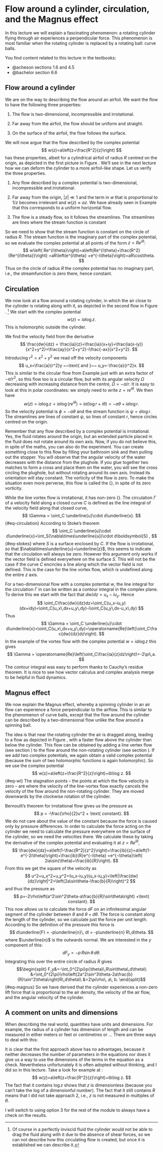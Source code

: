 # Flow around a cylinder, circulation, and the Magnus effect
In this lecture we will explain a fascinating phenomenon: a rotating cylinder flying through air experiences a perpendicular force. 
This phenomenon is most familiar when the rotating cylinder is replaced by a rotating ball: curve balls.

You find content related to this lecture in the textbooks:

- @acheson sections 1.6 and 4.5
- @bachelor section 6.6

## Flow around a cylinder {#sec-cylinder}
We are on the way to describing the flow around an airfoil. We want the flow to have the following three properties:

1. The flow is two-dimensional, incompressible and irrotational.

2. Far away from the airfoil, the flow should be uniform and straight.

3. On the surface of the airfoil, the flow follows the surface.

We will now argue that the flow described by the complex potential
$$
w(z)=a\left(z+\frac{R^2}{z}\right)
$$
has these properties, albeit for a cylindrical airfoil of radius $R$ centred on the origin, as depicted in
the first picture in Figure \ref{fig:magnus}. We'll see in the next
lecture how we can deform the cylinder to a more airfoil-like shape. Let us verify the three properties.

1. Any  flow described by a complex potential is two-dimensional, incompressible and irrotational.

2. Far away from the origin, $|z|\ll 1$ and the term in $w$ that
is proportional to $1/z$ becomes irrelevant and $w(z)\approx az$. We have already seen in Example \ref{straight}
that this corresponds to a uniform horizontal flow.

3. The flow is a steady flow, so it follows the streamlines. The streamlines are lines where the stream function is constant

So we need to show  that the stream function is constant on
the circle of radius $R$. The stream function is the imaginary part of the complex potential, so we evaluate the complex potential at all points of the form $z=Re^{i\theta}$:
$$
w\left( Re^{i\theta}\right)=a\left(Re^{i\theta}+\frac{R^2}{Re^{i\theta}}\right)
=aR\left(e^{i\theta} +e^{-i\theta}\right)=aR\cos\theta.
$$
Thus on the circle of radius $R$ the complex potential has no imaginary part, i.e., the streamfunction is zero there, hence
constant. 


## Circulation {#sec-circulation}

We now look at a flow around a rotating cylinder, in which the air close to the cylinder is rotating along with 
it, as depicted in the second flow in Figure \ref{fig:magnus}. ^[Of course in a perfectly inviscid fluid the cylinder would not be able to drag the fluid along with it due to the absence
of shear forces, so we can not describe how this circulating flow is created, but once it is established we can 
describe it.]
We start with the complex potential
$$
w(z)=i a \log z.
$$
This is holomorphic outside the cylinder.

We find the velocity field from the derivative
$$
\frac{dw}{dz} = \frac{ia}{z}=\frac{ia}{x+iy}=\frac{ia(x-iy)}{x^2+y^2}=\frac{ay}{x^2+y^2}-i\frac{-ax}{x^2+y^2}.
$$
Introducing $r^2=x^2+y^2$ we read off the velocity components
$$
u_x=\frac{a}{r^2}y ~~\text{ and }~~ u_y=-\frac{a}{r^2}x.
$$
This is similar to the circular flow from Example \ref{ex1} just with an extra factor of $-a/r^2$, so this flow too
is a circular flow, but with its angular velocity $\Omega$ decreasing with increasing distance from the centre,
$\Omega=-a/r$.
It is easy to look at this in polar coordinates: we simply need to write $z=re^{i\theta}$.
We then have
$$
w(z)=i a \log z=ia\log\left( re^{i\theta}\right)=ia\left( \log r+i\theta\right)=-a\theta+ia\log r.
$$
So the velocity potential is $\phi=-a\theta$ and the stream function is $\psi = a\log r$.
The streamlines are lines of constant $\psi$, so lines of constant $r$, hence circles centred on the origin.

Remember that any flow described by a complex potential is irrotational. Yes, the fluid rotates around the origin,
but an extended particle placed in the fluid does not rotate around its own axis. Now, if you do not believe this, in
spite of the maths, you can also do the experiment. You can create something close to this flow by filling your bathroom sink
and then pulling out the stopper. You will observe that the angular velocity of the water decreases with the distance
from the plughole. If you glue together two matches to form a cross and place them on the water, you will see the 
cross circling the plughole, but without rotating around its own axis. Instead its orientation will stay constant.
The vorticity of the flow is zero. To make the situation even more perverse, this flow is called
the {\bf line vortex flow}, in spite of its zero vorticity.

While the line vortex flow is irrotational, it has non-zero {\bf circulation}. 
The circulation $\Gamma$ of a velocity field along a closed curve $C$ is defined as the line integral of the velocity field along that closed curve,
$$
\Gamma = \oint_C \underline{u}\cdot d\underline{x}.
$$ {#eq-circulation}
According to Stoke's theorem
$$
\oint_C \underline{u}\cdot d\underline{x}=\int_S(\nabla\times\underline{u})\cdot d\boldsymbol{S} ,
$$ {#eq-stokes}
where $S$ is a surface enclosed by $C$.
If the flow is irrotational, so that $\nabla\times\underline{u}=\underline{z}$, this seems to indicate that the circulation will always be zero.
However this argument only works if the vector field is defined everywhere on the surface $S$. This will not be the case if the curve $C$ encircles
a line along which the vector field is not defined. This is the case for the line vortex flow, which is undefined along the entire $z$ axis.

For a two-dimensional flow with a complex potential $w$, the line integral for the circulation $\Gamma$ in \eqref{circulation} can be written as a contour
integral in the complex plane. To derive this we start with the fact that $dw/dz=u_x-iu_y$. Hence
$$
\oint_C\frac{dw}{dz}dz=\oint_C(u_x-iu_y)(dx+idy)=\oint_C(u_x\,dx+u_y\,dy)-i\oint_C(u_y\,dx-u_x\,dy)
$$
Thus
$$
\Gamma = \oint_C \underline{u}\cdot d\underline{x}=\oint_C(u_x\,dx+u_y\,dy)=\operatorname{Re}\left(\oint_C\frac{dw}{dz}dz\right).
$$
In the example of the vortex flow with the complex potential $w=ia\log z$ this gives
$$
\Gamma = \operatorname{Re}\left(\oint_C\frac{ia}{z}dz\right)=-2\pi\,a.
$$
The contour integral was easy to perform thanks to Cauchy's residue theorem. It is nice to see how vector calculus and
complex analysis merge to be helpful in fluid dynamics.



## Magnus effect {#sec-magnus}
We now explain the Magnus effect, whereby a spinning cylinder in an air flow can experience a force perpendicular to the airflow. This is 
similar to the phenomenon of curve balls, except that the flow around the cylinder can be described by a two-dimensional flow unlike
the flow around a spinning ball.

\begin{figure}[ht]
\centering
\includegraphics[width=13cm]{magnus.png}
\caption{The flow around a rotating cylinder moving through still air is obtained as the sum of the flows from the previous sections,
which individually did not create a lift force.}
{#eq-fig:magnus}
\end{figure}

The idea is that near the rotating cylinder the air is dragged along, leading to a flow as depicted in Figure \ref{fig:magnus}, with a faster flow above the cylinder
than below the cylinder. This flow can be obtained by adding a line vertex flow (see section \ref{sec:circulation}) to the flow around the non-rotating cylinder (see
section \ref{sec:cylinder}). If we add two complex potentials, we again obtain a valid complex potential (because the sum of two holomorphic functions is again
holomorphic). So we use the complex potential
$$
w(z)=a\left(z+\frac{R^2}{z}\right)+ib\log z.
$$ {#eq-wl}
The stagnation points --
the points at which the flow velocity is zero -- are where the velocity of the line-vortex flow exactly cancels the velocity of the flow around the
non-rotating cylinder. They are moved downwards by the clockwise rotation of the cylinder.

Bernoulli's theorem for irrotational flow gives us the pressure as
$$
p = -\frac{\rho}{2}u^2 + \text{ constant}.
$$
We do not care about the value of the constant because the force is caused only by  pressure differences. In order to 
calculate the force acting on the cylinder we need to calculate
the pressure everywhere on the surface of the cylinder, so we need the velocities there. We calculate these by taking the derivative of
the complex potential and evaluating it at  $z=Re^{i\theta}$,
$$
\frac{dw}{dz}=a\left(1-\frac{R^2}{z^2}\right)+\frac{ib}{z}=a\left(1-e^{-2i\theta}\right)+\frac{ib}{R}e^{-i\theta}
=e^{-i\theta}\left( 2ia\sin(\theta)+\frac{ib}{R}\right).
$$
From this we get the square of the velocity as
$$
u^2=u_x^2+u_y^2=(u_x-iu_y)(u_x-iu_y)=\left|\frac{dw}{dz}\right|^2=\left(2a\sin\theta-\frac{b}{R}\right)^2
$$
and thus the pressure as
$$
p=-2\rho\left(a^2\sin^2\theta-a\frac{b}{R}\sin\theta\right) +\text{ constant}.
$$
This now allows us to calculate the force $dF$ on an infinitesimal angular segment of the cylinder between $\theta$ and $\theta+d\theta$.
The force is constant along the length of the cylinder, so we calculate just the force per unit length. According to the definition of
the pressure this force is
$$
d\underline{F} = -p\underline{n}\, dl = -p\underline{n}  R\,d\theta.
$$
where $\underline{n}$ is the outwards normal. We are interested in the $y$ component of this:
$$
dF_y = -p\,R\sin\theta  \,d\theta.
$$
Integrating this over the entire circle of radius $R$ gives
$$\begin{split}
F_y&=-\int_0^{2\pi}p(\theta)\,R\sin\theta\,d\theta\\
&=\int_0^{2\pi}\rho\left(2a^2\sin^3\theta-2a\frac{b}{R}\sin^2\theta\right)R\,d\theta\\
&=2\pi\rho\, a\, b.
\end{split}$$ {#eq-magnus}
So we have derived that the cylinder experiences a non-zero lift force that is proportional to the air density,
the velocity of the air flow, and the angular velocity of the cylinder.

## A comment on units and dimensions {#sec-units}
When describing the real world, quantities have units and dimensions. For example, the radius of a cylinder has dimension of
length and can be measured in either meters or feet or centimetres or ... There are three ways to deal with this:

\begin{enumerate}
\item Agree on a system of units and measure everything in terms of these units. The most common system is the SI system,
where length is measured in meters (m), time - in seconds (s), mass - in kilograms (kg). So we would write
$$
\text{radius }=R \text{ meters}
$$
and then work with $R$ in our formulas. This seems natural to a mathematician because it means that the
mathematician never has to think about units and dimensions because there is an agreed way to express
all quantities as just numbers. But one looses some benefits.

\item Choose units that are natural for the problem at hand. For example if the radius of the cylinder is the
most important length in the problem, then it is natural to measure all other lengths as multiples of this radius.
This has the nice effect that
$$
\text{radius }=1.
$$
None of the formulas will ever have to involve a parameter $R$. By similarly choosing a natural time and a natural
mass, we can get rid of 3 parameters. This is why applied mathematicians sometimes like this approach because
it leads to simpler expressions. It goes by the name of ``non-dimensionalisation''. Theoretical physicists use it to
set $c=\hbar=G=1$.

\item Don't specify units and keep all quantities as dimensionful quantities. So
$$
\text{radius }=R.
$$
This has the disadvantage over the previous approach that it does not reduce the number of parameters. But
it has the advantage that we have an easy way to check whether the equations we derive make sense. If in
any equation the different terms do not all have the same dimension, then we know we have made a mistake.
For people like me who make mistakes very easily, this is very valuable.
\end{enumerate}

It is clear that the first approach above has no advantages, because it neither decreases the number of parameters
in the equations nor does it give us a way to use the dimensions of the terms in the equation as a check. Nevertheless
unfortunately it is often adopted without thinking, and I did so in this lecture. Take a look for example at \eqref{wl}:
$$
w(z)=a\left(z+\frac{R^2}{z}\right)+ib\log z.
$$
The fact that it contains $\log z$ shows that $z$ is dimensionless (because you can't take the log of a dimensionful
number). The fact that it still contains $R$ means that I did not take approach 2, i.e., $z$ is not measured in multiples
of $R$. 

I will switch to using option 3 for the rest of the module to always have a check on the results. 
